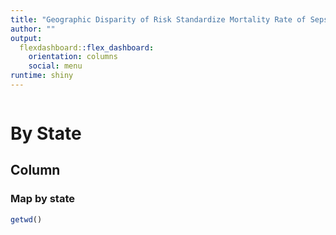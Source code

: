 ```yaml
---
title: "Geographic Disparity of Risk Standardize Mortality Rate of Sepsis in the US"
author: ""
output: 
  flexdashboard::flex_dashboard:
    orientation: columns
    social: menu
runtime: shiny  
---
```


```r

```
By State
========


Column {data-width=500}
-----------------------------------------------------------------------

### Map by state

```r

getwd()

```

